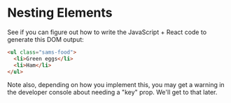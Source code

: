 # Nesting Elements

See if you can figure out how to write the JavaScript + React code to generate
this DOM output:

```html
<ul class="sams-food">
  <li>Green eggs</li>
  <li>Ham</li>
</ul>
```

Note also, depending on how you implement this, you may get a warning in the
developer console about needing a "key" prop. We'll get to that later.
